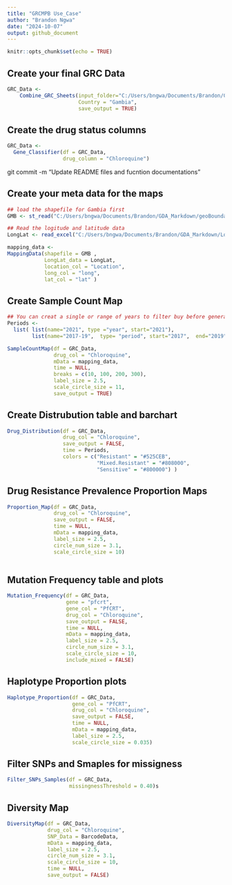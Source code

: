 ```yaml
---
title: "GRCMPB Use_Case"
author: "Brandon Ngwa"
date: "2024-10-07"
output: github_document
---
```


```r
knitr::opts_chunk$set(echo = TRUE)
```


## Create your final GRC Data 
```r

GRC_Data <-
    Combine_GRC_Sheets(input_folder="C:/Users/bngwa/Documents/Brandon/GDA_Markdown/All_GRC_Reads_Gambia",
                       Country = "Gambia", 
                       save_output = TRUE)
```


## Create the drug status columns
```r

GRC_Data <-
  Gene_Classifier(df = GRC_Data, 
                  drug_column = "Chloroquine")
```
git commit -m "Update README files and fucntion documentations"

## Create your meta data for the maps
```r
## load the shapefile for Gambia first
GMB <- st_read("C:/Users/bngwa/Documents/Brandon/GDA_Markdown/geoBoundaries-GMB-ADM3-all/geoBoundaries-GMB-ADM3-all/geoBoundaries-GMB-ADM3_simplified.shp")

## Read the logitude and latitude data
LongLat <- read_excel("C:/Users/bngwa/Documents/Brandon/GDA_Markdown/LongLat_data.xlsx")

mapping_data <- 
MappingData(shapefile = GMB ,
            LongLat_data = LongLat,
            location_col = "Location",
            long_col = "long",
            lat_col = "lat" )


```


## Create Sample Count Map
```r

## You can creat a single or range of years to filter buy before generating the plots
Periods <-
  list( list(name="2021", type ="year", start="2021"),
        list(name="2017-19",  type= "period", start="2017",  end="2019"))

SampleCountMap(df = GRC_Data, 
               drug_col = "Chloroquine",
               mData = mapping_data,
               time = NULL,
               breaks = c(10, 100, 200, 300),
               label_size = 2.5, 
               scale_circle_size = 11,
               save_output = TRUE)

```


## Create Distrubution table and barchart 
```r

Drug_Distribution(df = GRC_Data, 
                  drug_col = "Chloroquine",
                  save_output = FALSE,
                  time = Periods,
                  colors = c("Resistant" = "#525CEB",
                             "Mixed.Resistant" = "#808000",
                             "Sensitive" = "#800000") )
```


## Drug Resistance Prevalence Proportion Maps
```r

Proportion_Map(df = GRC_Data, 
               drug_col = "Chloroquine",
               save_output = FALSE,
               time = NULL,
               mData = mapping_data,
               label_size = 2.5,
               circle_num_size = 3.1, 
               scale_circle_size = 10)
               
```


## Mutation Frequency table and plots 
```r

Mutation_Frequency(df = GRC_Data, 
                   gene = "pfcrt", 
                   gene_col = "PfCRT", 
                   drug_col = "Chloroquine",
                   save_output = FALSE,
                   time = NULL,
                   mData = mapping_data,
                   label_size = 2.5,
                   circle_num_size = 3.1, 
                   scale_circle_size = 10,
                   include_mixed = FALSE)

```


## Haplotype Proportion plots
```r

Haplotype_Proportion(df = GRC_Data, 
                     gene_col = "PfCRT", 
                     drug_col = "Chloroquine",
                     save_output = FALSE,
                     time = NULL,
                     mData = mapping_data,
                     label_size = 2.5,
                     scale_circle_size = 0.035)

```


## Filter SNPs and Smaples for missigness
```r

Filter_SNPs_Samples(df = GRC_Data, 
                    missingnessThreshold = 0.40)s

```


## Diversity Map
```r

DiversityMap(df = GRC_Data, 
             drug_col = "Chloroquine",
             SNP_Data = BarcodeData, 
             mData = mapping_data,
             label_size = 2.5,
             circle_num_size = 3.1, 
             scale_circle_size = 10,
             time = NULL,
             save_output = FALSE)
```


